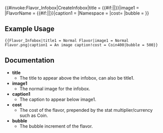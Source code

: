 <includeonly>{{#invoke:Flavor_Infobox|CreateInfobox|title = {{#if:{{{title1|}}}|{{{title1}}}|{{PAGENAME}}}}|image1 = {{{image1}}}|FlavorName = {{#if:{{{FlavorName|}}}|{{{FlavorName}}}|{{PAGENAME}}}}|caption1 = {{{caption1}}}|Namespace = {{NAMESPACE}}|cost= {{{cost}}}|bubble = {{{bubble}}}}}</includeonly>
<noinclude>
== Example Usage ==
<pre>
{{Flavor_Infobox|title1 = Normal Flavor|image1 = Normal Flavor.png|caption1 = An image caption!cost = Coin400|bubble = 500}}
</pre>
== Documentation ==
* '''title'''
** The title to appear above the infobox, can also be title1.
* '''image1'''
** The normal image for the infobox.
* '''caption1'''
** The caption to appear below image1.
* '''cost'''
** The cost of the flavor, prepended by the stat multiplier/currency such as Coin.
* '''bubble'''
** The bubble increment of the flavor.
</noinclude>